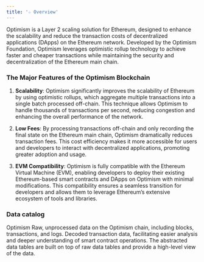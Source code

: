```yaml
---
title: '☆ Overview'
---
```


Optimism is a Layer 2 scaling solution for Ethereum, designed to enhance the scalability and reduce the transaction costs of decentralized applications (DApps) on the Ethereum network. Developed by the Optimism Foundation, Optimism leverages optimistic rollup technology to achieve faster and cheaper transactions while maintaining the security and decentralization of the Ethereum main chain.
### The Major Features of the Optimism Blockchain

1. **Scalability**: Optimism significantly improves the scalability of Ethereum by using optimistic rollups, which aggregate multiple transactions into a single batch processed off-chain. This technique allows Optimism to handle thousands of transactions per second, reducing congestion and enhancing the overall performance of the network.

2. **Low Fees**: By processing transactions off-chain and only recording the final state on the Ethereum main chain, Optimism dramatically reduces transaction fees. This cost efficiency makes it more accessible for users and developers to interact with decentralized applications, promoting greater adoption and usage.

3. **EVM Compatibility**: Optimism is fully compatible with the Ethereum Virtual Machine (EVM), enabling developers to deploy their existing Ethereum-based smart contracts and DApps on Optimism with minimal modifications. This compatibility ensures a seamless transition for developers and allows them to leverage Ethereum’s extensive ecosystem of tools and libraries.
### Data catalog

<CardGroup cols={3}>
    <Card title="Raw" icon="binary" href="./Raw/blocks">
        Optimism Raw, unprocessed data on the Optimism chain, including blocks, transactions, and logs.
    </Card>
    <Card title="decoded" icon="code" href="./Decoded/overview">
        Decoded transaction data, facilitating easier analysis and deeper understanding of smart contract operations.
    </Card>
    <Card title="Abstracted" icon="head-side-gear" href="./Abstracted/token_metas">
        The abstracted data tables are built on top of raw data tables and provide a high-level view of the data.
    </Card>
</CardGroup>